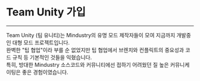 # Team Unity 가입

---

Team Unity (팀 유니티)는 Mindustry의 유명 모드 제작자들이 모여 지금까지 개발중인 대형 모드 프로젝트입니다.  
완벽한 "팁 협업"이라 부를 순 없었지만 팁 협업에서 브렌치와 컨플릭트의 중요성과 코드 규칙 등 기본적인 것들을 익혔습니다.  
특히, 방대한 Mindustry 소스코드와 커뮤니티에선 접하기 어려웠던 질 높은 커뮤니케이팅은 좋은 경험이였습니다.

<RepoCard username="avantteam" repository="projectunitypublic" />

